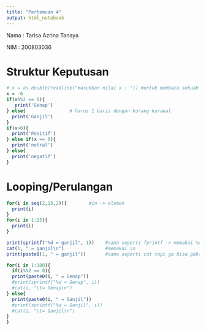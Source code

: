 ---
title: "Pertemuan 4"
output: html_notebook
---

Nama : Tarisa Azrina Tanaya

NIM : 200803036

# Struktur Keputusan

```{r}
# x = as.double(readline("masukkan nilai x : ")) #untuk membaca sebuah input, readline->string, angka di R itu double, as.double untuk mengubah string
x = -6
if(x%%2 == 0){
   print('Genap')
} else{                # harus 1 baris dengan kurang kurawal
  print('Ganjil')
}
if(x>0){
  print('Positif')
} else if(x == 0){
  print('netral')
} else{
  print('negatif')
}
```

# Looping/Perulangan

```{r}
for(i in seq(2,15,2)){        #in -> elemen
  print(i)
}
for(i in 1:15){
  print(i)
}

print(sprintf("%d = ganjil", 1))    #sama seperti fprintf -> memakai %d
cat(1, " = ganjil\n")               #memakai \n
print(paste0(1, " = ganjil"))       #sama seperti cat tapi ga bisa pakai \n
```

```{r}
for(i in 1:100){
  if(i%%2 == 0){
  print(paste0(i, " = Genap"))
  #print(sprintf("%d = Genap", i))
  #cat(i, "\t= Genap\n")
} else{
  print(paste0(i, " = Ganjil"))
  #print(sprintf("%d = Ganjil", i))
  #cat(i, "\t= Ganjil\n")
}
}
```
